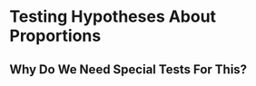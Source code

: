 # Testing Hypotheses About Proportions {data-stack-name="Proportions"}

## Why Do We Need Special Tests For This?

